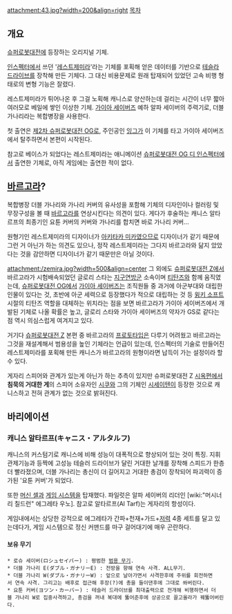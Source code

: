 attachment:43.jpg?width=200&align=right
[[목차]]



== 개요 ==
[[슈퍼로봇대전]]에 등장하는 오리지널 기체.

[[인스펙터]]에서 쓰던 '[[레스트제미라]]'라는 기체를 포획해 얻은 데이터를 기반으로 [[테슬라 드라이브]]를 장착해 만든 기체다. 그 대신 비용문제로 원래 탑재되어 있었던 고속 비행 형태로의 변형 기능은 잘렸다.

레스트제미라가 튀어나온 후 그걸 노획해 캐니스로 양산하는데 걸리는 시간이 너무 짧아 여러모로 베일에 쌓인 이상한 기체. [[가이아 세이버즈]] 예하 알파 세이버의 주력기로, 더블 가나리라는 복합병장을 사용한다.

첫 출연은 [[제2차 슈퍼로봇대전 OG]]로, 주인공인 [[잉그]]가 이 기체를 타고 가이아 세이버즈에서 탈주하면서 본편이 시작된다.

참고로 베이스가 되었다는 레스트제미라는 애니메이션 [[슈퍼로봇대전 OG 디 인스펙터]]에서 출연한 기체로, 아직 게임에는 출연한 적이 없다.

== [[바르고라]]? ==
복합병장 더블 가나리와 가나리 커버의 유사성을 포함해 기체의 디자인이나 컬러링 및 무장구성을 볼 때 [[바르고라]]를 연상시킨다는 의견이 있다. 게다가 후술하는 캐니스 알타르프의 최종기인 요툰 커버의 커버와 가나리를 합치면 바로 가나리 커버...

원형기인 레스트제미라의 디자이너가 [[아키타카 미카]]였으므로 디자이너가 같기 때문에 그런 거 아닌가 하는 의견도 있으나, 정작 레스트제미라는 그다지 바르고라와 닮지 았았다는 것을 감안하면 디자이너가 같기 때문만은 아닐 것이다.

attachment:/zemira.jpg?width=500&align=center
그 외에도 [[슈퍼로봇대전 Z]]에서 바르고라가 시험배속되었던 글로리 스타는 [[지구연방군]] 소속이며 [[티탄즈]]와 함께 움직였는데, [[슈퍼로봇대전 OG]]에서 [[가이아 세이버즈]]는 조직원들 중 과거에 아군부대와 대립한 인물이 있다는 것, 초반에 아군 세력으로 등장했다가 적으로 대립하는 것 등 [[윙키 소프트]] 시절의 티탄즈 역할을 대체하는 위치라는 점을 보면 바르고라가 가이아 세이버즈에서 개발된 기체로 나올 확률은 높고, 글로리 스타와 가이아 세이버즈의 약자가 GS로 같다는 점 역시 의심스럽게 여겨지고 있다.

거기다 [[슈퍼로봇대전 Z]] 본편 중 바르고라의 [[프로토타입]]은 다루기 어려웠고 바르고라는 그것을 재설계해서 범용성을 높인 기체라는 언급이 있는데, 인스펙터의 기술로 만들어진 레스트제미라를 포획해 만든 캐니스가 바르고라의 원형이라면 납득이 가는 설정이라 할 수 있다.

게자리 스피어와 관계가 있는게 아닌가 하는 추측이 있지만 슈퍼로봇대전 Z [[시옥편]]에서 '''침묵의 거대한 게'''의 스피어 소유자인 [[시쿠]]와 그의 기체인 [[시세이텐]]이 등장한 것으로 캐니스하고 전혀 관계가 없는 것으로 밝혀진다.

== 바리에이션 ==
=== 캐니스 알타르프(キャニス・アルタルフ) ===
{{{#!html
<iframe width="560" height="315" src="http://www.youtube.com/embed/7ZhGXwOb1jw" frameborder="0" allowfullscreen></iframe>
}}}
캐니스의 커스텀기로 캐니스에 비해 성능이 대폭적으로 향상되어 있는 것이 특징. 지휘관제기능과 등짝에 고성능 테슬러 드라이브가 달린 거대한 날개를 장착해 스피드가 한층 더 빨라졌으며, 더블 가나리는 총신이 더 길어지고 거대한 총검이 장착되어 파괴력이 증가된 '요툰 커버'가 되었다.

또한 [[머신 셀]]과 [[게임 시스템]]을 탑재했다. 파일럿은 알파 세이버의 리더인 [wiki:"머시너리 칠드런" 에그레타 우노]. 참고로 알타르프(Al Tarf)는 게자리의 항성이다.

게임내에서는 상당한 강적으로 에그레타가 간파+천재+가드+[[저력]] 4종 세트를 달고 있는데다가, 게임 시스템으로 정신 커맨드를 마구 걸어대기에 매우 곤란하다.

==== 보유 무기 ====
 * 로슈 세이버(ロシュセイバー) : 평범한 [[범용 무기]]. 
 * 더블 가나리 E(ダブル・ガナリーE) : 전방을 향해 연속 사격. ALL무기. 
 * 더블 가나리 W(ダブル・ガナリーW) : 앞으로 날아가면서 사격한후에 주위를 회전하면서 연속 사격. 그리고는 배후로 접근해 후장(?)에 총을 들이댄후에 그대로 쏴버린다.
 * 요툰 커버(ヨツン・カーバー) : 테슬러 드라이브를 최대출력으로 전개해 비행하면서 더블 가나리 W로 집중사격하고, 총검을 꺼내 복대에 뚫어준후에 상공으로 끌고올라가 꿰뚫어버린다.
